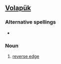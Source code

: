 ==[[Volapük]]==

===Alternative spellings===
*{{l|vo|baykasiem}}

===Noun===
{{infl|vo|noun}}

# [[reverse edge]]